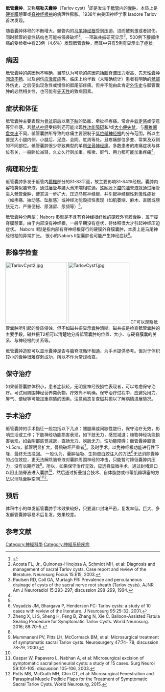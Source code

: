 '''骶管囊肿'''，又称'''塔勒夫囊肿'''（Tarlov cyst）<ref>{{Cite journal|title=Tarlov cyst and infertility|url=https://www.ncbi.nlm.nih.gov/pubmed/19569467|last=Singh|first=Pankaj Kumar|last2=Singh|first2=Vinay Kumar|date=2009-01-01|journal=The Journal of Spinal Cord Medicine|issue=2|volume=32|pages=191–197|issn=1079-0268|pmc=2678291|pmid=19569467|last3=Azam|first3=Amir|last4=Gupta|first4=Sanjeev|access-date=2017-04-01|archive-date=2017-04-03|archive-url=https://web.archive.org/web/20170403010239/https://www.ncbi.nlm.nih.gov/pubmed/19569467|dead-url=no}}</ref>即是发生于[[骶管|骶管]]内的[[囊腫|囊肿]]。本质上是[[硬腦膜|硬脊膜]]憩室或[[脊神经根袖|脊神经根袖]]的病理性膨胀。1938年由美国神经学家 Isadore Tarlov 首次发现。

随着囊肿体积的不断增大，骶管内的[[马尾神经根|马尾神经根]]受到压迫，进而被刺激或者损伤。同时骶管的[[骨骼|骨性结构]]也可能被侵袭破坏<ref name="auto">Acosta FL, Jr., Quinones-Hinojosa A, Schmidt MH, et al: Diagnosis and management of sacral Tarlov cysts. Case report and review of the literature. Neurosurg Focus 15:E15, 2003.</ref>。一项[[磁共振成像|磁共振]]研究显示<ref name="auto1">Paulsen RD, Call GA, Murtagh FR: Prevalence and percutaneous drainage of cysts of the sacral nerve root sheath (Tarlov cysts). AJNR Am J Neuroradiol 15:293-297; discussion 298-299, 1994.</ref>，500例下腰部疼痛的受检者中有23例（4.6%）发现骶管囊肿，而其中只有5例有显示出了症状。

== 病因 ==
骶管囊肿的病因尚不明确，目前认为可能的病因包括[[腦脊液|脑脊液]]压力增高、先天性[[囊肿回流不畅|囊肿回流不畅]]、以及创伤[[应激|应激反应]]等。临床上约半数（未精确统计）患者有明确的[[骶骨|骶部]]外伤史，之后便出现急性或慢性的骶尾部疼痛。但并不能由此肯定[[外傷|外伤史]]与骶管囊肿的必然相关性，也可能有[[先天性障碍|先天性]]的致病因素。

== 症状和体征 ==
骶管囊肿主要表现为[[骨盆|骨盆]]前后以至[[下肢|下肢]]的坠胀、牵扯样疼痛。常合并[[蚁走感|蚁走感]]或便意等异样感。若[[骶丛神经|骶丛神经]]受损则还可能出现[[性功能障碍|性功能障碍]]和/或[[大便失禁|大小便失禁]]。与[[椎间盘脱出症|腰椎间盘突出]]不同，骶管囊肿所导致的疼痛主要限制于[[低位骶神经根|低位骶神经根]]的分布范围，所以主要是大小腿内侧、小腿后、足底、会阴、肛周等处。且疼痛部位多变、常累及双侧的不同部位。骶管囊肿很少导致典型的单侧[[坐骨神經痛|坐骨神经痛]]。多数患者的疼痛症状与体位有关，一般卧位减轻，久立久行则加重。咳嗽、屏气、用力都可能加重疼痛<ref name="auto2"/>。

== 病理和分型 ==
骶管囊肿多发于骶管内[[薦椎|薦椎]]部分的S1-S3平面，故主要影响S1-S4神经根。囊肿内容物类似脑脊液，通过[[瘘|瘘管]]与腰大池末端相联通。[[蛛網膜|蛛网膜下腔]]的[[腦脊液|脑脊液]]就通过瘘管进入骶管囊肿，使其进一步扩大，压迫马尾神经根，并引起神经根性刺激性症状（如疼痛、抽动感、坠胀感）或神经功能毁损性表现（如肌萎缩、麻木、直肠或膀胱无力、严重便秘、尿潴留、尿频等）<ref name="auto"/>。

骶管囊肿分两型：Nabors IB型是不含有脊神经根纤维的硬膜外脊膜囊肿，属于硬脊膜憩室，由于内部没有神经根，一般早期没有症状，待体积很大才引起神经压迫症状。 Nabors II型是指内部有脊神经根穿行的硬膜外脊膜囊肿，本质上是马尾神经根袖的异常扩张。 很小的Nabors II型囊肿也可能产生神经症状<ref>Voyadzis JM, Bhargava P, Henderson FC: Tarlov cysts: a study of 10 cases with review of the literature. J Neurosurg 95:25-32,   2001.</ref>。

== 影像学检查 ==
[[File:TarlovCyst2.jpg|200px]]
[[File:TarlovCyst1.jpg|200px]]
CT可以观察骶管囊肿所引起的骨质侵蚀，但不如磁共振显示囊肿清晰。磁共振是检查骶管囊肿的主要手段，磁共振T2相可以清楚地分辨骶管囊肿的位置、大小、与硬脊膜囊的关系、与神经根的关系等。

骶管囊肿造影可以显示囊肿是否与脑脊液循环相通，为手术提供参考。但对于体积较小的囊肿很难穿刺成功，所以不作为常规检查。

== 保守治疗 ==
如果骶管囊肿体积小，患者症状轻，无明显神经毁损性表现者，可以考虑保守治疗。可试用周围神经营养类药物，疗效尚不明确。保守治疗过程中，应避免用力、屏气、便秘等可能加重病情的因素。注意动态复查磁共振以了解病情进展情况。

== 手术治疗 ==
骶管囊肿的手术指征一般包括以下几点：腰腿痛或间歇性跛行，保守治疗无效，影响生活或工作；下肢神经功能损害表现，如下肢无力，感觉减退；植物神经功能损害表现，如会阴部感觉减退，直肠无力、膀胱无力、性功能障碍；骶管囊肿直径>1.5cm，骶管明显扩大，骨质破坏严重者<ref name="auto2">Zheng X, Li S, Sheng H, Feng B, Zhang N, Xie C. Balloon-Assisted Fistula Sealing Procedure for Symptomatic Tarlov Cysts. World Neurosurg. 2016; 88:70-5.</ref>。及时手术，以免神经根功能进行性下降，最终无法挽回。
一般认为，囊肿抽吸、生物蛋白胶注入的方法<ref name="auto1"/>无法消除囊肿的占位效应，更无法解除脑脊液对囊肿周围神经的冲击，只能暂时降低囊肿内压力，没有长期疗效<ref>Mummaneni PV, Pitts LH, McCormack BM, et al: Microsurgical treatment of symptomatic sacral Tarlov cysts. Neurosurgery 47:74-  78; discussion 78-79, 2000.</ref>。所以，如果保守治疗无效，应选择显微手术，通过封堵漏口以阻止脑脊液进入囊肿<ref name="auto2"/>，然后通过折叠缝合技术、自体脂肪或带蒂肌瓣填塞的方法以消除囊肿空间<ref>Caspar W, Papavero L, Nabhan A, et al: Microsurgical excision of symptomatic sacral perineurial cysts: a study of 15 cases. Surg Neurol 59:101-105; discussion 105-106, 2003.</ref><ref>Potts MB, McGrath MH, Chin CT, et al: Microsurgical Fenestration and Paraspinal Muscle Pedicle Flaps for the Treatment of Symptomatic Sacral Tarlov Cysts. World Neurosurg, 2015.</ref>。

== 预后 ==
体积中小的单发骶管囊肿手术效果较好，只要漏口封堵严密，复发率低。巨大、多发骶管囊肿容易术后复发，效果较差。

== 参考文献 ==
{{reflist}}

[[Category:神經科學|Category:神經科學]]
[[Category:神經系統疾病|Category:神經系統疾病]]